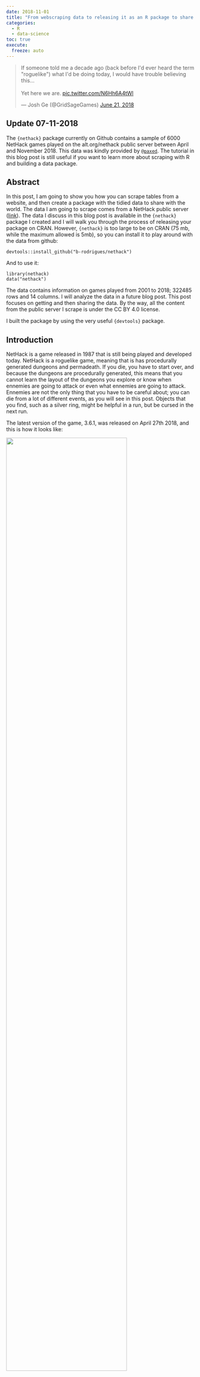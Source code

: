 ```yaml
---
date: 2018-11-01
title: "From webscraping data to releasing it as an R package to share with the world: a full tutorial with data from NetHack"
categories:
  - R
  - data-science
toc: true
execute:
  freeze: auto
---
```


<blockquote class="twitter-tweet"><p lang="en" dir="ltr">If someone told me a decade ago (back before I&#39;d ever heard the term &quot;roguelike&quot;) what I&#39;d be doing today, I would have trouble believing this...<br><br>Yet here we are. <a href="https://t.co/N6Hh6A4tWl">pic.twitter.com/N6Hh6A4tWl</a></p>&mdash; Josh Ge (@GridSageGames) <a href="https://twitter.com/GridSageGames/status/1009664438683648001?ref_src=twsrc%5Etfw">June 21, 2018</a></blockquote> <script async src="https://platform.twitter.com/widgets.js" charset="utf-8"></script>

<div id="update-07-11-2018" class="section level2">
<h2>Update 07-11-2018</h2>
<p>The <code>{nethack}</code> package currently on Github contains a sample of 6000 NetHack games played
on the alt.org/nethack public server between April and November 2018. This data was kindly provided by <a href="https://twitter.com/paxed"><code>@paxed</code></a>.
The tutorial in this blog post is still useful if you want to learn more about scraping with R
and building a data package.</p>
</div>
<div id="abstract" class="section level2">
<h2>Abstract</h2>
<p>In this post, I am going to show you how you can scrape tables from a website, and then create a package
with the tidied data to share with the world. The data I am going to scrape comes from a NetHack
public server (<a href="https://alt.org/nethack/">link</a>). The data I discuss in this blog post is
available in the <code>{nethack}</code> package I created and I will walk you through the process of releasing
your package on CRAN. However, <code>{nethack}</code> is too large to be on CRAN (75 mb, while the maximum
allowed is 5mb), so you can install it to play around with the data from github:</p>
<pre class="r"><code>devtools::install_github(&quot;b-rodrigues/nethack&quot;)</code></pre>
<p>And to use it:</p>
<pre class="r"><code>library(nethack)
data(&quot;nethack&quot;)</code></pre>
<p>The data contains information on games played from 2001 to 2018; 322485 rows and 14 columns. I
will analyze the data in a future blog post. This post focuses on getting and then sharing the
data. By the way, all the content from the public server I scrape is under the CC BY 4.0 license.</p>
<p>I built the package by using the very useful <code>{devtools}</code> package.</p>
</div>
<div id="introduction" class="section level2">
<h2>Introduction</h2>
<p>NetHack is a game released in 1987 that is still being played and developed today.
NetHack is a roguelike game, meaning that is has procedurally generated dungeons and permadeath.
If you die, you have to start over, and because the dungeons are procedurally generated, this means
that you cannot learn the layout of the dungeons you explore or know when ennemies are going
to attack or even what ennemies are going to attack. Ennemies are not the only thing that you have
to be careful about; you can die from a lot of different events, as you will see in this post.
Objects that you find, such as a silver ring, might be helpful in a run, but be cursed in the next run.</p>
<p>The latest version of the game, 3.6.1, was released on April 27th 2018, and this is how it looks like:</p>
<p><img src="https://upload.wikimedia.org/wikipedia/commons/f/ff/Nethack.png" / width="80%" height="auto"><!-- --></p>
<p>The graphics are… bare-bones to say the least. The game runs inside a terminal emulator and is
available for any platform. The goal of NetHack is to explore a dungeon and go down every
level until you find the Amulet of Yendor. Once you find this Amulet, you have to go all the way
back upstairs, enter and fight your way through the Elemental Planes, enter the final Astral Plane,
and then finally offer the Amulet of Yendor to your god to finish the game. Needless to say,
NetHack is very difficult and players can go years without ever finishing the game.</p>
<p>When you start an new game, you have to create a character, which can have several attributes.
You have to choose a race (human, elf, orc, etc), a role (tourist, samurai, mage, etc) and an
alignment (neutral, law, chaos) and these choices impact your base stats.</p>
<p>If you can’t get past the ASCII graphics, you can play NetHack with tileset:</p>
<p><img src="https://vignette.wikia.nocookie.net/nethack/images/8/80/Vultures_eye.png/revision/latest?cb=20070313215112" / width="80%" height="auto"><!-- --></p>
<p>You can install NetHack on your computer or you can play online on a public server, such as
this <a href="https://alt.org/nethack/">one</a>. There are several advantages when playing on a pubic server;
the player does not have to install anyhing, and we data enthusiasts have access to a mine of
information! For example, you can view the following <a href="https://alt.org/nethack/gamesday.php?date=20181025">table</a>
which contains data on all the games played on October 25th 2018. These tables start in the year 2001,
and I am going to scrape the info from these tables, which will allow me to answer several questions.
For instance, what is the floor most players die on? What kills most players?
What role do players choose more often? I will explore this questions in a future blog post, but for
now I will focus on scraping the data and realeasing it as a package to CRAN.</p>
</div>
<div id="scraping-the-data" class="section level2">
<h2>Scraping the data</h2>
<p>To scrape the data I wrote a big function that does several things:</p>
<pre class="r"><code>library(&quot;tidyverse&quot;)
library(&quot;rvest&quot;)


scrape_one_day &lt;- function(link){

    convert_to_seconds &lt;- function(time_string){
        time_numeric &lt;- time_string %&gt;%
            str_split(&quot;:&quot;, simplify = TRUE) %&gt;%
            as.numeric
     
     time_in_seconds &lt;- time_numeric * c(3600, 60, 1)
     
     if(is.na(time_in_seconds)){
         time_in_seconds &lt;- 61
     } else {
         time_in_seconds &lt;- sum(time_in_seconds)
     }
     return(time_in_seconds)
    }

    Sys.sleep(1)

    date &lt;- str_extract(link, &quot;\\d{8}&quot;)

    read_lines_slow &lt;- function(...){
        Sys.sleep(1)
        read_lines(...)
    }
    
    page &lt;- read_html(link)

        # Get links
    dumplogs &lt;- page %&gt;% 
        html_nodes(xpath = &#39;//*[(@id = &quot;perday&quot;)]//td&#39;) %&gt;%
        html_children() %&gt;%
        html_attr(&quot;href&quot;) %&gt;%
        keep(str_detect(., &quot;dumplog&quot;))

    # Get table
    table &lt;- page %&gt;%
        html_node(xpath = &#39;//*[(@id = &quot;perday&quot;)]&#39;) %&gt;%
        html_table(fill = TRUE)

    if(is_empty(dumplogs)){
        print(&quot;dumplogs empty&quot;)
        dumplogs &lt;- rep(NA, nrow(table))
    } else {
        dumplogs &lt;- dumplogs
    }
    
    final &lt;- table %&gt;%
        janitor::clean_names() %&gt;%
        mutate(dumplog_links = dumplogs)

    print(paste0(&quot;cleaning data of date &quot;, date))
    
    clean_final &lt;- final %&gt;%
        select(-x) %&gt;%
        rename(role = x_2,
               race = x_3,
               gender = x_4,
               alignment = x_5) %&gt;%
        mutate(time_in_seconds = map(time, convert_to_seconds)) %&gt;%
        filter(!(death %in% c(&quot;quit&quot;, &quot;escaped&quot;)), time_in_seconds &gt; 60) %&gt;%
        mutate(dumplog = map(dumplog_links, ~possibly(read_lines_slow, otherwise = NA)(.))) %&gt;%
        mutate(time_in_seconds = ifelse(time_in_seconds == 61, NA, time_in_seconds))

    saveRDS(clean_final, paste0(&quot;datasets/data_&quot;, date, &quot;.rds&quot;))

}</code></pre>
<p>Let’s go through each part. The first part is a function that converts strings like “02:21:76” to
seconds:</p>
<pre class="r"><code>convert_to_seconds &lt;- function(time_string){
    time_numeric &lt;- time_string %&gt;%
        str_split(&quot;:&quot;, simplify = TRUE) %&gt;%
        as.numeric
 
time_in_seconds &lt;- time_numeric * c(3600, 60, 1)
 
if(is.na(time_in_seconds)){
  time_in_seconds &lt;- 61
  } else {
    time_in_seconds &lt;- sum(time_in_seconds)
    }
return(time_in_seconds)
}</code></pre>
<p>I will use this function on the column that gives the length of the run. However,
before March 2008 this column is always empty, this is why I have the <code>if()...else()</code> statement at
the end; if the time in seconds is <code>NA</code>, then I make it 61 seconds. I do this because I want to keep
runs longer than 60 seconds, something I use <code>filter()</code> for later. But when filtering, if the condition
returns <code>NA</code> (which happens when you do <code>NA &gt; 60</code>) then you get an error, and the function fails.</p>
<p>The website links I am going to scrape all have the date of the day the runs took place. I am going to
keep this date because I will need to name the datasets I am going to write to disk:</p>
<pre class="r"><code>date &lt;- str_extract(link, &quot;\\d{8}&quot;)</code></pre>
<p>Next, I define this function:</p>
<pre class="r"><code>read_lines_slow &lt;- function(...){
    Sys.sleep(1)
    read_lines(...)
}</code></pre>
<p>It is a wrapper around the <code>readr::read_lines()</code> with a call to <code>Sys.sleep(1)</code>. I will be scraping
a lot of pages, so letting one second pass between each page will not overload the servers so much.</p>
<p>I then read the link with <code>read_html()</code> and start by getting the links of the dumplogs:</p>
<pre class="r"><code>page &lt;- read_html(link)

# Get links
dumplogs &lt;- page %&gt;% 
    html_nodes(xpath = &#39;//*[(@id = &quot;perday&quot;)]//td&#39;) %&gt;%
    html_children() %&gt;%
    html_attr(&quot;href&quot;) %&gt;%
    keep(str_detect(., &quot;dumplog&quot;))</code></pre>
<p>You might be wondering what are dumplogs. Take a look at this screenshot:</p>
<p><img src="../assets/img/dumplogs.png" / width="80%" height="auto"><!-- --></p>
<p>When you click on those <code>d</code>‘s, you land on a page like this <a href="http://archive.is/wljb3">one</a> (I
archived it to be sure that this link will not die). These logs contain a lot of info that I want
to keep. To find the right `xpath` to scrape the links, `//*[(@id = "perday")]//td`, I used
the </em>SelectorGadget* extension for Chrome. First I chose the table:</p>
<p><img src="../assets/img/selectorgadget1.png" / width="80%" height="auto"><!-- --></p>
<p>and then the links I am interested in:</p>
<p><img src="../assets/img/selectorgadget2.png" / width="80%" height="auto"><!-- --></p>
<p>Putting them together, I get the right “xpath”. But just as with the time of the run, dumplogs are
only available after a certain date. So in case the <code>dumplogs</code> column is empty, I relpace it with <code>NA</code>.</p>
<pre class="r"><code>if(is_empty(dumplogs)){
    print(&quot;dumplogs empty&quot;)
    dumplogs &lt;- rep(NA, nrow(table))
} else {
    dumplogs &lt;- dumplogs
}</code></pre>
<p>The rest is quite simple:</p>
<pre class="r"><code># Get table
table &lt;- page %&gt;%
    html_node(xpath = &#39;//*[(@id = &quot;perday&quot;)]&#39;) %&gt;%
    html_table(fill = TRUE)
               
final &lt;- table %&gt;%
    janitor::clean_names() %&gt;%
    mutate(dumplog_links = dumplogs)
           
print(paste0(&quot;cleaning data of date &quot;, date))</code></pre>
<p>I scrape the table, and then join the dumplog links to the table inside a new column called “dumplog_links”.</p>
<p>Because what follows is a long process, I print a message to let me know the progress of the scraping.</p>
<p>Now the last part:</p>
<pre class="r"><code>clean_final &lt;- final %&gt;%
    select(-x) %&gt;%
    rename(role = x_2,
           race = x_3,
           gender = x_4,
           alignment = x_5) %&gt;%
    mutate(time_in_seconds = map(time, convert_to_seconds)) %&gt;%
    filter(!(death %in% c(&quot;quit&quot;, &quot;escaped&quot;)), time_in_seconds &gt; 60) %&gt;%
    mutate(dumplog = map(dumplog_links, ~possibly(read_lines_slow, otherwise = NA)(.))) %&gt;%
    mutate(time_in_seconds = ifelse(time_in_seconds == 61, NA, time_in_seconds))</code></pre>
<p>I first remove and remane columns. Then I convert the “time” column into seconds and also remove
runs that lasted less than 60 seconds or that ended either in “quit” (the player left the game)
or “escaped” (the player left the dungeon and the game ended immediately). There are a lot of runs
like that and they’re not interesting. Finally, and this is what takes long, I create a new
list-column where each element is the contents of the dumplog for that run. I wrap <code>read_lines_slow()</code>
around <code>purrr::possibly()</code> because dumplogs are missing for certains runs and when I try to read
them I get an 404 error back. Getting such an error stops the whole process, so with <code>purrr::possibly()</code>
I can specify that in that case I want <code>NA</code> back. Basically, a function wrapped inside <code>purrr::possibly()</code>
never fails! Finally, if a game lasts for 61 seconds, I convert it back to <code>NA</code> (remember this was
used to avoid having problems with the <code>filter()</code> function).</p>
<p>Finally, I export what I scraped to disk:</p>
<pre class="r"><code>saveRDS(clean_final, paste0(&quot;datasets/data_&quot;, date, &quot;.rds&quot;))</code></pre>
<p>This is where I use the date; to name the data. This is really important because scraping takes
a very long time, so if I don’t write the progress to disk as it goes, I might lose hours of work
if my internet goes down, or if computer freezes or whatever.</p>
<p>In the lines below I build the links that I am going to scrape. They’re all of the form:
<code>https://alt.org/nethack/gamesday.php?date=YYYYMMDD</code> so it’s quite easy to create a list of
dates to scrape, for example, for the year 2017:</p>
<pre class="r"><code>link &lt;- &quot;https://alt.org/nethack/gamesday.php?date=&quot;

dates &lt;- seq(as.Date(&quot;2017/01/01&quot;), as.Date(&quot;2017/12/31&quot;), by = &quot;day&quot;) %&gt;%
    str_remove_all(&quot;-&quot;)

links &lt;- paste0(link, dates)</code></pre>
<p>Now I can easily scrape the data. To make extra sure that I will not have problems during the
scraping process, for example if on a given day no games were played (and thus there is no table
to scrape, which would result in an error) , I use the same trick as above by using <code>purrr::possibly()</code>:</p>
<pre class="r"><code>map(links, ~possibly(scrape_one_day, otherwise = NULL)(.))</code></pre>
<p>The scraping process took a very long time. I scraped all the data by letting my computer run for
three days!</p>
<p>After this long process, I import all the <code>.rds</code> files into R:</p>
<pre class="r"><code>path_to_data &lt;- Sys.glob(&quot;datasets/*.rds&quot;)
nethack_data &lt;- map(path_to_data, readRDS)</code></pre>
<p>and take a look at one of them:</p>
<pre class="r"><code>nethack_data[[5812]] %&gt;% 
  View()</code></pre>
<p>Let’s convert the “score” column to integer. For this, I will need to convert strings that look
like “12,232” to integers. I’ll write a short function to do this:</p>
<pre class="r"><code>to_numeric &lt;- function(string){
  str_remove_all(string, &quot;,&quot;) %&gt;%
    as.numeric
}</code></pre>
<pre class="r"><code>nethack_data &lt;- nethack_data %&gt;%
  map(~mutate(., score = to_numeric(score)))</code></pre>
<p>Let’s merge the data into a single data frame:</p>
<pre class="r"><code>nethack_data &lt;- bind_rows(nethack_data)</code></pre>
<p>Now that I have a nice data frame, I will remove some columns and start the process of making a
packages. I remove the columns that I created and that are now useless (such as the <code>dumplog_links</code>
column).</p>
<pre class="r"><code>nethack_data &lt;- nethack_data %&gt;%
  select(rank, score, name, time, turns, lev_max, hp_max, role, race, gender, alignment, death,
         date, dumplog)</code></pre>
<p>Export this to <code>.rds</code> format, as it will be needed later:</p>
<pre class="r"><code>saveRDS(nethack_data, &quot;nethack_data.rds&quot;)</code></pre>
</div>
<div id="making-a-package-to-share-your-data-with-the-world" class="section level2">
<h2>Making a package to share your data with the world</h2>
<p>As stated in the beginning of this post, I will walk you through the process of creating and
releasing your package on CRAN. However, the data I scraped was too large to be made available
as a CRAN package. But you can still get the data from Github (link is in the abstract at the
beginning of the post).</p>
<p>Making a data package is a great way to learn how to make packages, because it is relatively easy
to do (for example, you do not need to write unit tests). First, let’s start a new project
in RStudio:</p>
<p><img src="../assets/img/r_package1.png" / width="80%" height="auto"><!-- --></p>
<p>Then select “R package”:</p>
<p><img src="../assets/img/r_package2.png" / width="80%" height="auto"><!-- --></p>
<p>Then name your package, create a git repository and then click on “Create Project”:</p>
<p><img src="../assets/img/r_package3.png" / width="80%" height="auto"><!-- --></p>
<p>RStudio wil open the <code>hello.R</code> script which you can now modify. You got to learn from the best, so
I suggest that you modify <code>hello.R</code> by taking inspiration from the <code>babynames</code> package made by Hadley
Wickham which you can find <a href="https://github.com/hadley/babynames/blob/master/R/data.R">here</a>.
You do not need the first two lines, and can focus on lines 4 to 13. Then, rename the script to
<code>data.R</code>. This is how <code>{nethack}'s</code> looks like:</p>
<pre class="r"><code>#&#39; NetHack runs data.
#&#39;
#&#39; Data on NetHack runs scraped from https://alt.org/nethack/gamesday.php
#&#39;
#&#39; @format A data frame with 14 variables: \code{rank}, \code{score},
#&#39;   \code{name}, \code{time}, \code{turns}, \code{lev_max}, \code{hp_max}, \code{role}, \code{race},
#&#39;   \code{gender}, \code{alignment}, \code{death}, \code{date} and \code{dumplog}
#&#39; \describe{
#&#39; \item{rank}{The rank of the player on that day}
#&#39; \item{score}{The score the player achieved on that run}
#&#39; \item{name}{The name of the player}
#&#39; \item{time}{The time the player took to finish the game}
#&#39; \item{turns}{The number of turns the player played before finishing the game}
#&#39; \item{lev_max}{First digit: the level the player died on; second digit: the deepest explored level}
#&#39; \item{hp_max}{The maximum character health points the player achieved}
#&#39; \item{role}{The role the player chose to play as}
#&#39; \item{race}{The race the player chose to play as}
#&#39; \item{gender}{The gender the playr chose to play as}
#&#39; \item{alignement}{The alignement the playr chose to play as}
#&#39; \item{death}{The reason of death of the character}
#&#39; \item{date}{The date the game took place}
#&#39; \item{dumplog}{The log of the end game; this is a list column}
#&#39; }
&quot;nethack&quot;</code></pre>
<p>The comments are special, the “#” is followed by a <code>'</code>; these are special comments that will be
parsed by <code>roxygen2::roxygenise()</code> and converted to documentation files.</p>
<p>Next is the <code>DESCRIPTION</code> file. Here is how <code>{nethack}</code>’s looks like:</p>
<pre><code>Package: nethack
Type: Package
Title: Data from the Video Game NetHack
Version: 0.1.0
Authors@R: person(&quot;Bruno André&quot;, &quot;Rodrigues Coelho&quot;, email = &quot;bruno@brodrigues.co&quot;,
                  role = c(&quot;aut&quot;, &quot;cre&quot;))
Description: Data from NetHack runs played between 2001 to 2018 on 
    &lt;https://alt.org/nethack/&gt;, a NetHack public server.
Depends: R (&gt;= 2.10)
License: CC BY 4.0
Encoding: UTF-8
LazyData: true
RoxygenNote: 6.1.0</code></pre>
<p>Adapt yours accordingly. I chose the license <code>CC BY 4.0</code> because this was the licence under which
the original data was published. It is also a good idea to add a <em>Vignette</em>:</p>
<pre class="r"><code>devtools::use_vignette(&quot;the_nethack_package&quot;)</code></pre>
<p>Vignettes are very useful documentation with more details and examples.</p>
<p>It is also good practice to add the script that was used to scrape the data. Such scripts go into
<code>data-raw/</code>. Create this folder with:</p>
<pre class="r"><code>devtools::use_data_raw()</code></pre>
<p>This creates the <code>data-raw/</code> folder where I save the script that scrapes the data. Now is time to
put the data in the package. Start by importing the data:</p>
<pre class="r"><code>nethack &lt;- readRDS(&quot;nethack_data.rds&quot;)</code></pre>
<p>To add the data to your package, you can use the following command:</p>
<pre class="r"><code>devtools::use_data(nethack, compress = &quot;xz&quot;)</code></pre>
<p>This will create the <code>data/</code> folder and put the data in there in the <code>.rda</code> format. I use the “compress”
option to make the data smaller. You can now create the documentation by running:</p>
<pre class="r"><code>roxygen2::roxygenise()</code></pre>
<p>Pay attention to the log messages: you might need to remove files (for example the documentation
<code>hello.R</code>, under the folder <code>man/</code>).</p>
<p>Now you can finaly run <code>R CMD Check</code> by clicking the <code>Check</code> button on the “Build” pane:</p>
<p><img src="../assets/img/r_package_check.png" / width="80%" height="auto"><!-- --></p>
<p>This will extensively check the package for <code>ERRORS</code>, <code>WARNINGS</code> and <code>NOTES</code>. You need to make sure
that the check passes without any <code>ERRORS</code> or <code>WARNINGS</code> and try as much as possible to remove all
<code>NOTES</code> too. If you cannot remove a <code>NOTE</code>, for example in my case the following:</p>
<pre><code>checking installed package size ... NOTE
  installed size is 169.7Mb
  sub-directories of 1Mb or more:
    data  169.6Mb
R CMD check results
0 errors | 0 warnings  | 1 note </code></pre>
<p>You should document it in a new file called <code>cran-comments.md</code>:</p>
<pre><code>## Test environments
* local openSUSE Tumbleweed install, R 3.5.1
* win-builder (devel and release)

## R CMD check results
There were no ERRORs or WARNINGs.

There was 1 NOTE:

    *   installed size is 169.7Mb
sub-directories of 1Mb or more:
    data  169.6Mb

The dataset contains 17 years of NetHack games played, hence the size. This package will not be updated often (max once a year).</code></pre>
<p>Once you have eliminated all errors and warnings, you are almost ready to go.</p>
<p>You need now to test the package on different platforms. This depends a bit on the system you run,
for me, because I run openSUSE (a GNU+Linux distribution) I have to test on Windows. This can be done
with:</p>
<pre class="r"><code> devtools::build_win(version = &quot;R-release&quot;)</code></pre>
<p>and:</p>
<pre class="r"><code> devtools::build_win(version = &quot;R-devel&quot;)</code></pre>
<p>Explain that you have tested your package on several platforms in the <code>cran-comments.md</code> file.</p>
<p>Finally you can add a <code>README.md</code> and a <code>NEWS.md</code> file and start the process of publishing the
package on CRAN:</p>
<pre class="r"><code>devtools:release()</code></pre>
<p>If you want many more details than what you can find in this blog post, I urge you to read
“R Packages” by Hadley Wickham, which you can read for free <a href="http://r-pkgs.had.co.nz/">here</a>.</p>
</div>
